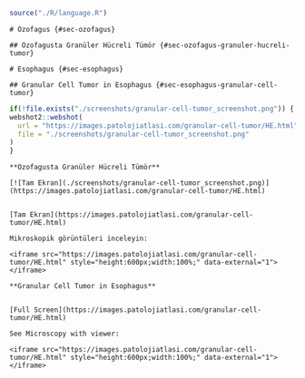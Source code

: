 ```r

source("./R/language.R")

```

```asis
# Özofagus {#sec-ozofagus} 
```

```asis

## Özofagusta Granüler Hücreli Tümör {#sec-ozofagus-granuler-hucreli-tumor} 

```

```asis

# Esophagus {#sec-esophagus} 

```

```asis

## Granular Cell Tumor in Esophagus {#sec-esophagus-granular-cell-tumor} 

```



```r
if(!file.exists("./screenshots/granular-cell-tumor_screenshot.png")) {
webshot2::webshot(
  url = "https://images.patolojiatlasi.com/granular-cell-tumor/HE.html",
  file = "./screenshots/granular-cell-tumor_screenshot.png"
)  
}


```







```asis

**Özofagusta Granüler Hücreli Tümör**

[![Tam Ekran](./screenshots/granular-cell-tumor_screenshot.png)](https://images.patolojiatlasi.com/granular-cell-tumor/HE.html)


[Tam Ekran](https://images.patolojiatlasi.com/granular-cell-tumor/HE.html)

Mikroskopik görüntüleri inceleyin:

<iframe src="https://images.patolojiatlasi.com/granular-cell-tumor/HE.html" style="height:600px;width:100%;" data-external="1"></iframe>

```




```asis

**Granular Cell Tumor in Esophagus**


[Full Screen](https://images.patolojiatlasi.com/granular-cell-tumor/HE.html)

See Microscopy with viewer: 

<iframe src="https://images.patolojiatlasi.com/granular-cell-tumor/HE.html" style="height:600px;width:100%;" data-external="1"></iframe>

```
